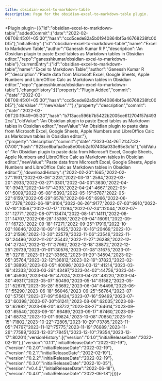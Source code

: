---
title: obsidian-excel-to-markdown-table
description: Page for the obsidian-excel-to-markdown-table plugin.
---


<Plugin plugin={({"id":"obsidian-excel-to-markdown-table","addedCommit":{"date":"2022-02-08T06:45:01+05:30","hash":"ccd5cede82a5b01940864bf5a46768238fc00b15"},"initialEntry":{"id":"obsidian-excel-to-markdown-table","name":"Excel to Markdown Table","author":"Ganessh Kumar R P","description":"An Obsidian plugin to paste Excel tables as Markdown tables in Obsidian editor.","repo":"ganesshkumar/obsidian-excel-to-markdown-table"},"currentEntry":{"id":"obsidian-excel-to-markdown-table","name":"Excel to Markdown Table","author":"Ganessh Kumar R P","description":"Paste data from Microsoft Excel, Google Sheets, Apple Numbers and LibreOffice Calc as Markdown tables in Obsidian editor.","repo":"ganesshkumar/obsidian-excel-to-markdown-table"},"changeHistory":[{"property":"Plugin Added","commit":{"date":"2022-02-08T06:45:01+05:30","hash":"ccd5cede82a5b01940864bf5a46768238fc00b15"},"oldValue":"","newValue":""},{"property":"description","commit":{"date":"2022-02-09T20:19:49+05:30","hash":"b713acc596b7b5422b2005ce612704f57d4932ca"},"oldValue":"An Obsidian plugin to paste Excel tables as Markdown tables in Obsidian editor.","newValue":"An Obsidian plugin to paste data from Microsoft Excel, Google Sheets, Apple Numbers and LibreOffice Calc as Markdown tables in Obsidian editor."},{"property":"description","commit":{"date":"2023-04-26T21:47:32-07:00","hash":"923ce8bafaa0ea8e00cb2af07408a033e85e3c1d"},"oldValue":"An Obsidian plugin to paste data from Microsoft Excel, Google Sheets, Apple Numbers and LibreOffice Calc as Markdown tables in Obsidian editor.","newValue":"Paste data from Microsoft Excel, Google Sheets, Apple Numbers and LibreOffice Calc as Markdown tables in Obsidian editor."}],"downloadHistory":{"2022-02-20":1665,"2022-02-27":1931,"2022-03-06":2231,"2022-03-13":2584,"2022-03-20":2933,"2022-03-27":3301,"2022-04-03":3630,"2022-04-10":3943,"2022-04-17":4293,"2022-04-24":4667,"2022-05-01":5009,"2022-05-08":5393,"2022-05-15":5787,"2022-05-22":6159,"2022-05-29":6578,"2022-06-05":6966,"2022-06-12":7378,"2022-06-19":8104,"2022-06-26":9177,"2022-07-03":9910,"2022-07-10":10567,"2022-07-17":11294,"2022-07-24":12044,"2022-07-31":12771,"2022-08-07":13474,"2022-08-14":14111,"2022-08-21":14707,"2022-08-28":15398,"2022-09-04":16091,"2022-09-11":16723,"2022-09-18":17271,"2022-09-25":17916,"2022-10-02":18646,"2022-10-09":19425,"2022-10-16":20469,"2022-10-23":21586,"2022-10-30":22579,"2022-11-06":23549,"2022-11-13":24496,"2022-11-20":25442,"2022-11-27":26288,"2022-12-04":27247,"2022-12-11":27982,"2022-12-18":28872,"2022-12-25":29739,"2023-01-01":30576,"2023-01-08":31675,"2023-01-15":32719,"2023-01-22":33662,"2023-01-29":34594,"2023-02-05":35764,"2023-02-12":36812,"2023-02-19":37823,"2023-02-26":38893,"2023-03-05":40096,"2023-03-12":41214,"2023-03-19":42333,"2023-03-26":43497,"2023-04-02":44756,"2023-04-09":45900,"2023-04-16":47024,"2023-04-23":48220,"2023-04-30":49317,"2023-05-07":50490,"2023-05-14":51582,"2023-05-21":52676,"2023-05-28":53692,"2023-06-04":54496,"2023-06-11":55290,"2023-06-18":56046,"2023-06-25":56764,"2023-07-02":57561,"2023-07-09":58424,"2023-07-16":59499,"2023-07-23":60398,"2023-07-30":61241,"2023-08-06":62035,"2023-08-13":62982,"2023-08-20":63722,"2023-08-27":64614,"2023-09-03":65540,"2023-09-10":66489,"2023-09-17":67460,"2023-09-24":68732,"2023-10-01":69824,"2023-10-08":70850,"2023-10-15":71802,"2023-10-22":72805,"2023-10-29":73785,"2023-11-05":74767,"2023-11-12":75775,"2023-11-19":76689,"2023-11-26":77589,"2023-12-03":78451,"2023-12-10":79354,"2023-12-17":80201},"versionHistory":[{"version":"0.1.0","initialReleaseDate":"2022-02-19"},{"version":"0.1.1","initialReleaseDate":"2022-02-19"},{"version":"0.2.0","initialReleaseDate":"2022-02-19"},{"version":"0.2.1","initialReleaseDate":"2022-02-19"},{"version":"0.2.2","initialReleaseDate":"2022-02-19"},{"version":"0.3.0","initialReleaseDate":"2022-10-05"},{"version":"v0.4.0","initialReleaseDate":"2022-06-18"},{"version":"0.4.0","initialReleaseDate":"2022-06-18"}]})}></Plugin>